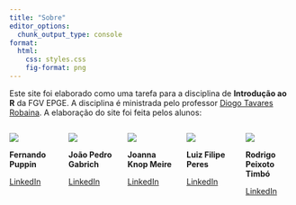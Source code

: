 ---
title: "Sobre"
editor_options: 
  chunk_output_type: console
format:
  html:
    css: styles.css
    fig-format: png
---

Este site foi elaborado como uma tarefa para a disciplina de **Introdução ao R** da FGV EPGE. A disciplina é ministrada pelo professor [Diogo Tavares Robaina](https://epge.fgv.br/pt/professor/diogo-tavares-robaina). A elaboração do site foi feita pelos alunos:

::: {.columns}

::: {.column width="33%"}

![](autores/fp.jpg){.author-photo}

**Fernando Puppin**

[LinkedIn](https://www.linkedin.com/in/fernandopuppin/)

:::

::: {.column width="33%"}

![](autores/joao.png){.author-photo}

**João Pedro Gabrich**

[LinkedIn](https://www.linkedin.com/in/jo%C3%A3o-pedro-gabrich-8b9197289/)

:::


::: {.column width="33%"}

![](autores/joanna.png){.author-photo}

**Joanna Knop Meire**

[LinkedIn](https://www.linkedin.com/in/joannakm/)

:::

::: {.column width="33%"}

![](autores/lf.jpg){.author-photo}

**Luiz Filipe Peres**

[LinkedIn](https://www.linkedin.com/in/luiz-filipe-peres/)

:::

::: {.column width="33%"}

![](autores/rodrigo.png){.author-photo}

**Rodrigo Peixoto Timbó**

[LinkedIn](https://www.linkedin.com/in/rodrigotimbo/)

:::

:::
